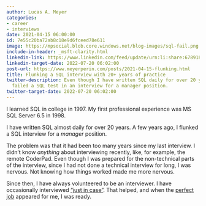 ```yaml
---
author: Lucas A. Meyer
categories:
- career
- interviews
date: 2021-04-15 06:00:00
id: 7e55c20ba72ab8c18e9d6fceed78e611
image: https://mpsocial.blob.core.windows.net/blog-images/sql-fail.png
include-in-header: _msft-clarity.html
linkedin-link: https://www.linkedin.com/feed/update/urn:li:share:6789180889353064448
linkedin-target-date: 2022-07-20 06:02:00
post-url: https://www.meyerperin.com/posts/2021-04-15-flunking.html
title: Flunking a SQL interview with 20+ years of practice
twitter-description: Even though I have written SQL daily for over 20 years, I still
  failed a SQL test in an interview for a manager position.
twitter-target-date: 2022-07-20 06:02:00
---
```


I learned SQL in college in 1997. My first professional experience was MS SQL Server 6.5 in 1998.

I have written SQL almost daily for over 20 years. A few years ago, I flunked a SQL interview for a *manager* position. 

The problem was that it had been too many years since my last interview. I didn't know _anything_ about interviewing recently, like, for example, the remote CoderPad. Even though I was prepared for the non-technical parts of the interview, since I had not done a technical interview for long, I was nervous. Not knowing how things worked made me more nervous.

Since then, I have always volunteered to be an interviewer. I have occasionally interviewed ["just in case"](https://www.meyerperin.com/posts/2022-04-13-my-policies-around-interviewing.html). That helped, and when the [perfect job](https://www.meyerperin.com/posts/2022-04-18-joining-microsoft.html) appeared for me, I was ready.



